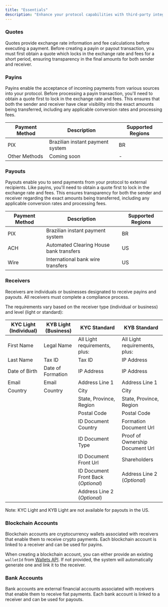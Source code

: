 ```yaml
---
title: "Essentials"
description: "Enhance your protocol capabilities with third-party integrations"
---
```


### Quotes

Quotes provide exchange rate information and fee calculations before executing a payment. Before creating a payin or payout transaction, you must first obtain a quote which locks in the exchange rate and fees for a short period, ensuring transparency in the final amounts for both sender and receiver.

### Payins

Payins enable the acceptance of incoming payments from various sources into your protocol. Before processing a payin transaction, you'll need to obtain a quote first to lock in the exchange rate and fees. This ensures that both the sender and receiver have clear visibility into the exact amounts being transferred, including any applicable conversion rates and processing fees.

| Payment Method | Description                      | Supported Regions |
| -------------- | -------------------------------- | ----------------- |
| PIX            | Brazilian instant payment system | BR                |
| Other Methods  | Coming soon                      | -                 |

### Payouts

Payouts enable you to send payments from your protocol to external recipients. Like payins, you'll need to obtain a quote first to lock in the exchange rate and fees. This ensures transparency for both the sender and receiver regarding the exact amounts being transferred, including any applicable conversion rates and processing fees.

| Payment Method | Description                             | Supported Regions |
| -------------- | --------------------------------------- | ----------------- |
| PIX            | Brazilian instant payment system        | BR                |
| ACH            | Automated Clearing House bank transfers | US                |
| Wire           | International bank wire transfers       | US                |

### Receivers

Receivers are individuals or businesses designated to receive payins and payouts. All receivers must complete a compliance process.

The requirements vary based on the receiver type (individual or business) and level (light or standard):

| KYC Light (Individual) | KYB Light (Business) | KYC Standard                        | KYB Standard                    |
| ---------------------- | -------------------- | ----------------------------------- | ------------------------------- |
| First Name             | Legal Name           | All Light requirements, plus:       | All Light requirements, plus:   |
| Last Name              | Tax ID               | Tax ID                              | IP Address                      |
| Date of Birth          | Date of Formation    | IP Address                          | IP Address                      |
| Email                  | Email                | Address Line 1                      | Address Line 1                  |
| Country                | Country              | City                                | City                            |
|                        |                      | State, Province, Region             | State, Province, Region         |
|                        |                      | Postal Code                         | Postal Code                     |
|                        |                      | ID Document Country                 | Formation Document Url          |
|                        |                      | ID Document Type                    | Proof of Ownership Document Url |
|                        |                      | ID Document Front Url               | Shareholders                    |
|                        |                      | ID Document Front Back (_Optional_) | Address Line 2 (_Optional_)     |
|                        |                      | Address Line 2 (_Optional_)         |

Note: KYC Light and KYB Light are not available for payouts in the US.

### Blockchain Accounts

Blockchain accounts are cryptocurrency wallets associated with receivers that enable them to receive crypto payments. Each blockchain account is linked to a receiver and can be used for payins.

When creating a blockchain account, you can either provide an existing `walletId` from [Wallets API](/api-reference/wallets/create-a-wallet). If not provided, the system will automatically generate one and link it to the receiver.

### Bank Accounts

Bank accounts are external financial accounts associated with receivers that enable them to receive fiat payments. Each bank account is linked to a receiver and can be used for payouts.
